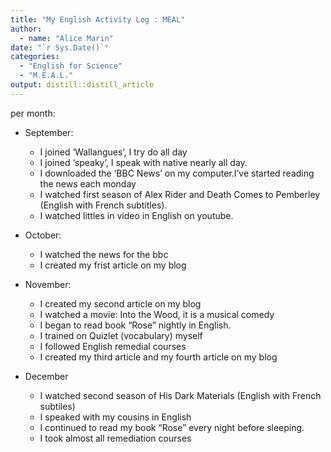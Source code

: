 ```yaml
---
title: "My English Activity Log : MEAL"
author:
  - name: "Alice Marin" 
date: "`r Sys.Date()`"
categories:
  - "English for Science"
  - "M.E.A.L."
output: distill::distill_article
---
```

per month:

* September:

  * I joined 'Wallangues', I try do all day
  * I joined 'speaky', I speak with native nearly all day.
  * I downloaded the 'BBC News' on my computer.I've started reading the news each monday
  * I watched first season of Alex Rider and Death Comes to Pemberley (English with French subtitles). 
  * I watched littles in video in English on youtube.

* October:

  * I watched the news for the bbc
  * I created my frist article on my blog
  
* November:

  * I created my second article on my blog
  * I watched a movie: Into the Wood, it is a musical comedy
  * I began to read book "Rose" nightly in English.
  * I trained on Quizlet (vocabulary) myself
  * I followed English remedial courses
  * I created my third article and my fourth article on my blog
  
* December

  * I watched second season of His Dark Materials (English with French subtiles)
  * I speaked with my cousins in English
  * I continued to read my book "Rose" every night before sleeping.
  * I took almost all remediation courses




